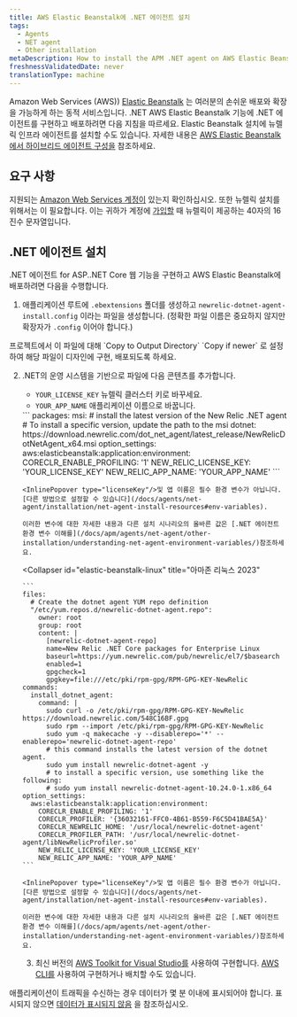 ```yaml
---
title: AWS Elastic Beanstalk에 .NET 에이전트 설치
tags:
  - Agents
  - NET agent
  - Other installation
metaDescription: How to install the APM .NET agent on AWS Elastic Beanstalk.
freshnessValidatedDate: never
translationType: machine
---
```


Amazon Web Services (AWS)) [Elastic Beanstalk](https://aws.amazon.com/elasticbeanstalk) 는 여러분의 손쉬운 배포와 확장을 가능하게 하는 동적 서비스입니다. .NET AWS Elastic Beanstalk 기능에 .NET 에이전트를 구현하고 배포하려면 다음 지침을 따르세요. Elastic Beanstalk 설치에 뉴렐릭 인프라 에이전트를 설치할 수도 있습니다. 자세한 내용은 [AWS Elastic Beanstalk에서 하이브리드 에이전트 구성을](/docs/infrastructure/install-infrastructure-agent/config-management-tools/configure-infrastructure-agent-aws-elastic-beanstalk/) 참조하세요.

## 요구 사항

지원되는 [Amazon Web Services 계정이](http://aws.amazon.com/elasticbeanstalk/) 있는지 확인하십시오. 또한 뉴렐릭 설치를 위해서는 <InlinePopover type="licenseKey"/>이 필요합니다. 이는 귀하가 계정에 [가입할](http://newrelic.com/signup "링크가 새 창에서 열립니다.") 때 뉴렐릭이 제공하는 40자의 16진수 문자열입니다.

## .NET 에이전트 설치

.NET 에이전트 for ASP..NET Core 웹 기능을 구현하고 AWS Elastic Beanstalk에 배포하려면 다음을 수행합니다.

1. 애플리케이션 루트에 `.ebextensions` 폴더를 생성하고 `newrelic-dotnet-agent-install.config` 이라는 파일을 생성합니다. (정확한 파일 이름은 중요하지 않지만 확장자가 `.config` 이어야 합니다.)

<Callout variant="important">
  프로젝트에서 이 파일에 대해 `Copy to Output Directory` `Copy if newer` 로 설정하여 해당 파일이 디자인에 구현, 배포되도록 하세요.
</Callout>

2. .NET의 운영 시스템을 기반으로 파일에 다음 콘텐츠를 추가합니다.

   * `YOUR_LICENSE_KEY` 뉴렐릭 클러스터 키로 바꾸세요.
   * `YOUR_APP_NAME` 애플리케이션 이름으로 바꿉니다.

   <CollapserGroup>
     <Collapser
       id="elastic-beanstalk-windows"
       title="윈도우"
     >
       ```
       packages:  
           msi:
             # install the latest version of the New Relic .NET agent
             # To install a specific version, update the path to the msi
             dotnet: https://download.newrelic.com/dot_net_agent/latest_release/NewRelicDotNetAgent_x64.msi
       option_settings:
           aws:elasticbeanstalk:application:environment:
             CORECLR_ENABLE_PROFILING: '1'
             NEW_RELIC_LICENSE_KEY: 'YOUR_LICENSE_KEY'
             NEW_RELIC_APP_NAME: 'YOUR_APP_NAME'
       ```

       <InlinePopover type="licenseKey"/>및 앱 이름은 필수 환경 변수가 아닙니다. [다른 방법으로 설정할 수 있습니다](/docs/agents/net-agent/installation/net-agent-install-resources#env-variables).

       이러한 변수에 대한 자세한 내용과 다른 설치 시나리오의 올바른 값은 [.NET 에이전트 환경 변수 이해를](/docs/apm/agents/net-agent/other-installation/understanding-net-agent-environment-variables/)참조하세요.
     </Collapser>

     <Collapser
       id="elastic-beanstalk-linux"
       title="아마존 리눅스 2023"
     >
       ```
       files:
         # Create the dotnet agent YUM repo definition
         "/etc/yum.repos.d/newrelic-dotnet-agent.repo":
           owner: root
           group: root
           content: |
             [newrelic-dotnet-agent-repo]
             name=New Relic .NET Core packages for Enterprise Linux
             baseurl=https://yum.newrelic.com/pub/newrelic/el7/$basearch
             enabled=1
             gpgcheck=1
             gpgkey=file:///etc/pki/rpm-gpg/RPM-GPG-KEY-NewRelic
       commands: 
         install_dotnet_agent:
           command: |
             sudo curl -o /etc/pki/rpm-gpg/RPM-GPG-KEY-NewRelic https://download.newrelic.com/548C16BF.gpg
             sudo rpm --import /etc/pki/rpm-gpg/RPM-GPG-KEY-NewRelic
             sudo yum -q makecache -y --disablerepo='*' --enablerepo='newrelic-dotnet-agent-repo'
             # this command installs the latest version of the dotnet agent.
             sudo yum install newrelic-dotnet-agent -y
             # to install a specific version, use something like the following:
             # sudo yum install newrelic-dotnet-agent-10.24.0-1.x86_64
       option_settings:
         aws:elasticbeanstalk:application:environment:
           CORECLR_ENABLE_PROFILING: '1'
           CORECLR_PROFILER: '{36032161-FFC0-4B61-B559-F6C5D41BAE5A}'
           CORECLR_NEWRELIC_HOME: '/usr/local/newrelic-dotnet-agent'
           CORECLR_PROFILER_PATH: '/usr/local/newrelic-dotnet-agent/libNewRelicProfiler.so'
           NEW_RELIC_LICENSE_KEY: 'YOUR_LICENSE_KEY'
           NEW_RELIC_APP_NAME: 'YOUR_APP_NAME'
       ```

       <InlinePopover type="licenseKey"/>및 앱 이름은 필수 환경 변수가 아닙니다. [다른 방법으로 설정할 수 있습니다](/docs/agents/net-agent/installation/net-agent-install-resources#env-variables).

       이러한 변수에 대한 자세한 내용과 다른 설치 시나리오의 올바른 값은 [.NET 에이전트 환경 변수 이해를](/docs/apm/agents/net-agent/other-installation/understanding-net-agent-environment-variables/)참조하세요.
     </Collapser>
   </CollapserGroup>

   3. 최신 버전의 [AWS Toolkit for Visual Studio를](https://aws.amazon.com/visualstudio/) 사용하여 구현합니다. [AWS CLI를](https://docs.aws.amazon.com/cli/) 사용하여 구현하거나 배치할 수도 있습니다.

애플리케이션이 트래픽을 수신하는 경우 데이터가 몇 분 이내에 표시되어야 합니다. 표시되지 않으면 [데이터가 표시되지 않음](/docs/agents/net-agent/troubleshooting/no-data-appears-net) 을 참조하십시오.

<InstallFeedback/>